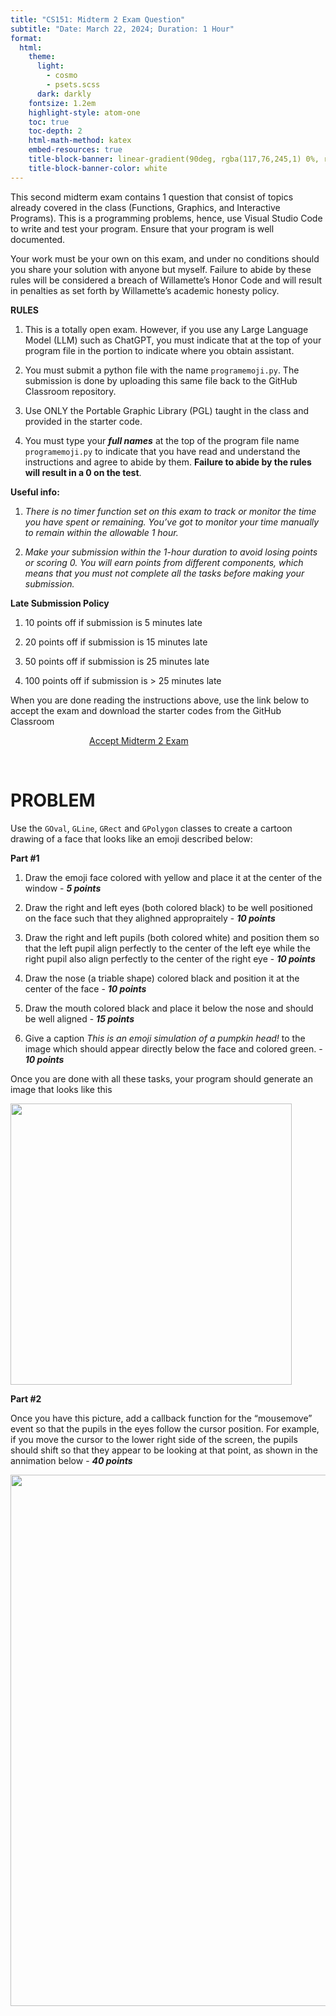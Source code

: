 ```yaml
---
title: "CS151: Midterm 2 Exam Question"
subtitle: "Date: March 22, 2024; Duration: 1 Hour"
format:
  html:
    theme:
      light: 
        - cosmo
        - psets.scss
      dark: darkly
    fontsize: 1.2em
    highlight-style: atom-one
    toc: true
    toc-depth: 2
    html-math-method: katex
    embed-resources: true
    title-block-banner: linear-gradient(90deg, rgba(117,76,245,1) 0%, rgba(0,212,255,1) 100%)
    title-block-banner-color: white
---
```


This second midterm exam contains 1 question that consist of topics already covered in the class (Functions, Graphics, and Interactive Programs). This is a programming problems, hence, use Visual Studio Code to write and test your program. Ensure that your program is well documented.

Your work must be your own on this exam, and under no conditions should you share your solution with anyone but myself. Failure to abide by these rules will be considered a breach of Willamette’s Honor Code and will result in penalties as set forth by Willamette’s academic honesty policy. 

__RULES__

1. This is a totally open exam. However, if you use any Large Language Model (LLM) such as ChatGPT, you must indicate that at the top of your program file in the portion to indicate where you obtain assistant.

2. You must submit a python file with the name `programemoji.py`. The submission is done by uploading this same file back to the GitHub Classroom repository.

3. Use ONLY the Portable Graphic Library (PGL) taught in the class and provided in the starter code.

4. You must type your ***full names*** at the top of the program file name `programemoji.py` to indicate that you have read and understand the instructions and agree to abide by them. **Failure to abide by the rules will result in a 0 on the test**.


__Useful info:__

1. *There is no timer function set on this exam to track or monitor the time you have spent or remaining. You've got to monitor your time manually to remain within the allowable 1 hour.*


2. *Make your submission within the 1-hour duration to avoid losing points or scoring 0. You will earn points from different components, which means that you must not complete all the tasks before making your submission.*


__Late Submission Policy__

1. 10 points off if submission is 5 minutes late

2. 20 points off if submission is 15 minutes late

3. 50 points off if submission is 25 minutes late

4. 100 points off if submission is > 25 minutes late


When you are done reading the instructions above, use the link below to accept the exam and download the starter codes from the GitHub Classroom 

```{=html}
<a href='https://classroom.github.com/a/5XqrfOHE' target="_blank" class="btn btn-info" style='margin:auto; display: block; width:50%;'>Accept Midterm 2 Exam</a>
```
<br>

# PROBLEM
Use the `GOval`, `GLine`, `GRect` and `GPolygon` classes to create a cartoon drawing of a face that looks like an emoji described below:

__Part #1__

1. Draw the emoji face colored with yellow and place it at the center of the window - ***5 points***
2. Draw the right and left eyes (both colored black) to be well positioned on the face such that they alighned appropraitely - ***10 points***
3. Draw the right and left pupils (both colored white) and position them so that the left pupil align perfectly to the center of the left eye while the right pupil also align perfectly to the center of the right eye - ***10 points***
4. Draw the nose (a triable shape) colored black and position it at the center of the face - ***10 points***
5. Draw the mouth colored black and place it below the nose and should be well aligned - ***15 points***

6. Give a caption _This is an emoji simulation of a pumpkin head!_ to the image which should appear directly below the face and colored green. - ***10 points***

Once you are done with all these tasks, your program should generate an image that looks like this 

![](./images/Emoji_.png){width=450}

__Part #2__

Once you have this picture, add a callback function for the "mousemove" event so that the pupils in the eyes follow the cursor position. For example, if you move the cursor to the lower right side of the screen, the pupils should shift so that they appear to be looking at that point, as shown in the annimation below - ***40 points***

![](./images/Emoji_gif.gif){width=850}

